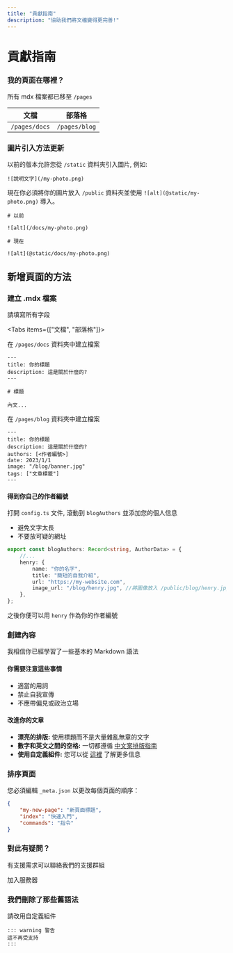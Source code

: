 ```yaml
---
title: "貢獻指南"
description: "協助我們將文檔變得更完善!"
---
```



# 貢獻指南

<div className="steps-container mt-9">

### 我的頁面在哪裡？

所有 mdx 檔案都已移至 `/pages`

| 文檔          | 部落格        |
| ------------- | ------------- |
| `/pages/docs` | `/pages/blog` |

### 圖片引入方法更新

以前的版本允許您從 `/static` 資料夾引入圖片, 例如:

```mdx
![說明文字](/my-photo.png)
```

現在你必須將你的圖片放入 `/public` 資料夾並使用 `![alt](@static/my-photo.png)` 導入。

```mdx
# 以前

![alt](/docs/my-photo.png)

# 現在

![alt](@static/docs/my-photo.png)
```

</div>

## 新增頁面的方法

<div className="steps-container">
  
### 建立 .mdx 檔案

請填寫所有字段

<Tabs items={["文檔", "部落格"]}>

<Tab>

在 `/pages/docs` 資料夾中建立檔案

```mdx
---
title: 你的標題
description: 這是關於什麼的?
---

# 標題

內文...
```

</Tab>

<Tab>
  
在 `/pages/blog` 資料夾中建立檔案

```mdx
---
title: 你的標題
description: 這是關於什麼的?
authors: [<作者編號>]
date: 2023/1/1
image: "/blog/banner.jpg"
tags: ["文章標籤"]
---
```

#### 得到你自己的作者編號

打開 `config.ts` 文件, 滾動到 `blogAuthors` 並添加您的個人信息

-   避免文字太長
-   不要放可疑的網址

```ts
export const blogAuthors: Record<string, AuthorData> = {
    //...
    henry: {
        name: "你的名字",
        title: "簡短的自我介紹",
        url: "https://my-website.com",
        image_url: "/blog/henry.jpg", //將圖像放入 /public/blog/henry.jpg
    },
};
```

之後你便可以用 `henry` 作為你的作者編號

</Tab>

</Tabs>

### 創建內容

我相信你已經學習了一些基本的 Markdown 語法

#### 你需要注意這些事情

-   適當的用詞
-   禁止自我宣傳
-   不應帶偏見或政治立場

#### 改進你的文章

-   **漂亮的排版:**
    使用標題而不是大量雜亂無章的文字
-   **數字和英文之間的空格:**
    一切都遵循 [中文案排版指南](https://github.com/sparanoid/chinese-copywriting-guidelines)
-   **使用自定義組件:**
    您可以從 [這裡](./components) 了解更多信息

### 排序頁面

您必須編輯 `_meta.json` 以更改每個頁面的順序：

```json
{
    "my-new-page": "新頁面標題",
    "index": "快速入門",
    "commands": "指令"
}
```

### 對此有疑問？

有支援需求可以聯絡我們的支援群組

<div className="h-stack mt-4">
    <LinkButton href="https://discord.gg/yeecord" variant="primary">
        加入服務器
    </LinkButton>
</div>

</div>

### 我們刪除了那些舊語法

請改用自定義組件

```
::: warning 警告
這不再受支持
:::
```
